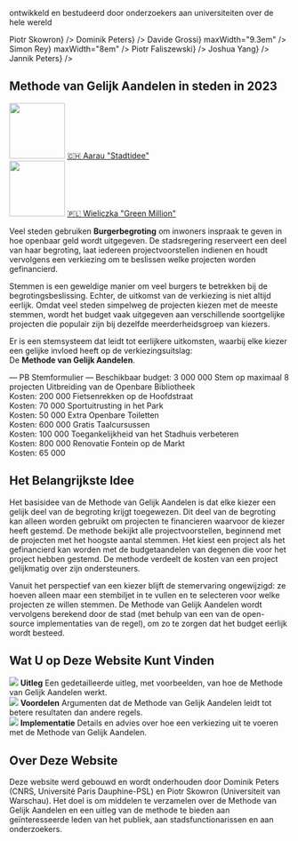 
<section className={styles.universityLogos}>
    <p>ontwikkeld en bestudeerd door onderzoekers aan universiteiten over de hele wereld</p>
    <div className={styles.logoList}>
        <UniversityLogo logo="logo-warsaw-en.svg" uniName="University of Warsaw" link={<a href="https://www.mimuw.edu.pl/~ps219737/">Piotr Skowron</a>} />
        <UniversityLogo logo="logo-cnrs.svg" uniName="CNRS, France" link={<a href="http://dominik-peters.de/">Dominik Peters</a>} />
        <UniversityLogo logo="logo-groningen.svg" uniName="Rijksuniversiteit Groningen" link={<a href="https://davidegrossi.me/">Davide Grossi</a>} maxWidth="9.3em" />
        <UniversityLogo logo="logo-amsterdam-nl.svg" uniName="Universiteit van 'Amsterdam" link={<a href="https://simonrey.fr/">Simon Rey</a>} maxWidth="8em" />
        <UniversityLogo logo="logo-agh.svg" uniName="AGH University of Science and Technology, Kraków" link={<a href="https://home.agh.edu.pl/~faliszew/">Piotr Faliszewski</a>} />
        <UniversityLogo logo="logo-eth.svg" uniName="ETH Zurich" link={<a href="https://democracy.dsi.uzh.ch/member/joshua-yang/">Joshua Yang</a>} />
        <UniversityLogo logo="logo-tu-berlin.svg" uniName="TU Berlin" link={<a href="https://sites.google.com/view/jannikpeters">Jannik Peters</a>} />
    </div>
</section>

<section className={[styles.contentSection, styles.cities2023].join(' ')}>
  <h2><span>Methode van Gelijk Aandelen in steden in 2023</span></h2>
  <div className={styles.columns}>
    <div>
      <a href="https://www.stadtidee.aarau.ch/"><img src={useBaseUrl('/img/aarau.jpg')} width="100" height="100" /></a>
      <a href="https://www.stadtidee.aarau.ch/">🇨🇭 Aarau "Stadtidee"</a>
    </div>
    <div>
      <a href="https://zb.wieliczka.eu/budzet-obywatelski"><img src={useBaseUrl('/img/wielieczka.jpg')} width="100" height="100" /></a>
      <a href="https://zb.wieliczka.eu/budzet-obywatelski">🇵🇱 Wieliczka "Green Million"</a>
    </div>
  </div>
</section>

<section className={styles.contentSectionFlex}>
  <div className={styles.ballotExplanation}>
    <p>
        Veel steden gebruiken <strong style={{color: 'var(--ifm-color-primary)'}}>Burgerbegroting</strong> om inwoners inspraak te geven in hoe openbaar geld wordt uitgegeven.
        De stadsregering reserveert een deel van haar begroting,
        laat iedereen projectvoorstellen indienen en houdt vervolgens
        een verkiezing om te beslissen welke projecten worden gefinancierd.
    </p>
    <p>
        Stemmen is een geweldige manier om veel burgers te betrekken bij de begrotingsbeslissing.
        Echter, de uitkomst van de verkiezing is niet altijd eerlijk.
        Omdat veel steden simpelweg de projecten kiezen met de meeste stemmen,
        wordt het budget vaak uitgegeven aan verschillende soortgelijke projecten die populair zijn bij
        dezelfde meerderheidsgroep van kiezers.
    </p>
    <p>
        Er is een stemsysteem dat leidt tot eerlijkere uitkomsten, waarbij elke kiezer een gelijke invloed heeft op de
        verkiezingsuitslag:
        <br />
        De <strong style={{color: 'var(--ifm-color-primary)'}}>Methode van Gelijk Aandelen</strong>.
    </p>
  </div>
  <div className={styles.approvalBallotExample}>
      <span style={{fontWeight: 500, fontSize: '110%'}}>&mdash; PB Stemformulier &mdash;</span>
      <span>Beschikbaar budget: <CurrencySymbol/>3 000 000</span>
      <span style={{fontStyle: 'italic', marginBottom: '5px'}}>Stem op maximaal 8 projecten</span>
      <BallotExampleOption selected>Uitbreiding van de Openbare Bibliotheek <br /> Kosten: <CurrencySymbol/>200 000</BallotExampleOption>
      <BallotExampleOption>Fietsenrekken op de Hoofdstraat <br /> Kosten: <CurrencySymbol/>70 000</BallotExampleOption>
      <BallotExampleOption selected>Sportuitrusting in het Park <br /> Kosten: <CurrencySymbol/>50 000</BallotExampleOption>
      <BallotExampleOption selected>Extra Openbare Toiletten <br /> Kosten: <CurrencySymbol/>600 000</BallotExampleOption>
      <BallotExampleOption>Gratis Taalcursussen <br /> Kosten: <CurrencySymbol/>100 000</BallotExampleOption>
      <BallotExampleOption>Toegankelijkheid van het Stadhuis verbeteren <br /> Kosten: <CurrencySymbol/>800 000</BallotExampleOption>
      <BallotExampleOption>Renovatie Fontein op de Markt <br /> Kosten: <CurrencySymbol/>65 000</BallotExampleOption>
  </div>
</section>

<section className={styles.contentSection}>
  <h2>Het Belangrijkste Idee</h2>
  <p>
      Het basisidee van de Methode van Gelijk Aandelen is dat elke kiezer een gelijk deel van de begroting krijgt toegewezen.
      Dit deel van de begroting kan alleen worden gebruikt om projecten te financieren waarvoor de kiezer heeft gestemd.
      De methode bekijkt alle projectvoorstellen, beginnend met de projecten met het hoogste aantal stemmen.
      Het kiest een project als het gefinancierd kan worden met de budgetaandelen van degenen die voor het project hebben gestemd.
      De methode verdeelt de kosten van een project gelijkmatig over zijn ondersteuners.
  </p>
  <div className={styles.sankeyImage}>
      <div className={styles.sankeyContainer}>
        <Sankey />
      </div>
  </div>
  <p>
      Vanuit het perspectief van een kiezer blijft de stemervaring ongewijzigd: ze hoeven alleen maar een stembiljet in te vullen
      en te selecteren voor welke projecten ze willen stemmen. De Methode van Gelijk Aandelen wordt vervolgens berekend
      door de stad (met behulp van een van de open-source implementaties van de regel), om zo te zorgen dat het budget eerlijk wordt besteed.
  </p>
</section>

<section className={styles.contentSection}>
  <h2>Wat U op Deze Website Kunt Vinden</h2>
  <div className={styles.columns}>
    <div>
      <Link to="explanation"><img src={useBaseUrl('/img/fund.svg')}/></Link>
      <Link to="explanation"><strong>Uitleg</strong></Link>
      <Link to="explanation"><span>Een gedetailleerde uitleg, met voorbeelden, van hoe de Methode van Gelijk Aandelen werkt.</span></Link>
    </div>
    <div>
      <Link to="benefits"><img src={useBaseUrl('/img/growth.svg')}/></Link>
      <Link to="benefits"><strong>Voordelen</strong></Link>
      <Link to="benefits"><span>Argumenten dat de Methode van Gelijk Aandelen leidt tot betere resultaten dan andere regels.</span></Link>
    </div>
    <div>
      <Link to="implementation"><img src={useBaseUrl('/img/clipboard.svg')}/></Link>
      <Link to="implementation"><strong>Implementatie</strong></Link>
      <Link to="implementation"><span>Details en advies over hoe een verkiezing uit te voeren met de Methode van Gelijk Aandelen.</span></Link>
    </div>
  </div>
</section>

<section className={styles.contentSection}>
  <h2>Over Deze Website</h2>
  <p style={{ fontSize: '1.2em' }}>
      Deze website werd <Link to="contacts">gebouwd en wordt onderhouden door Dominik Peters (CNRS, Université Paris Dauphine-PSL) en Piotr Skowron (Universiteit van Warschau)</Link>.
      Het doel is om middelen te verzamelen over de Methode van Gelijk Aandelen en een uitleg van de methode te bieden aan geïnteresseerde leden van het publiek,
      aan stadsfunctionarissen en aan onderzoekers.
  </p>
</section>